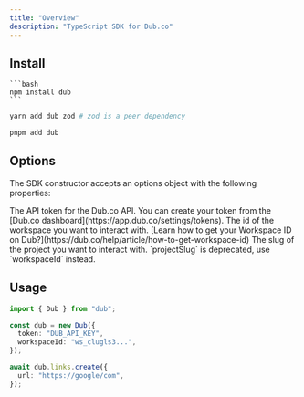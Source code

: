 ```yaml
---
title: "Overview"
description: "TypeScript SDK for Dub.co"
---
```


## Install

<Tabs>
  <Tab title="npm">

    ```bash
    npm install dub
    ```

  </Tab>
  
  <Tab title="yarn">
  
  ```bash
  yarn add dub zod # zod is a peer dependency
  ```
  
  </Tab>
  
  <Tab title="pnpm">
  
  ```bash 
  pnpm add dub 
  ```
  
  </Tab>
</Tabs>

## Options

The SDK constructor accepts an options object with the following properties:

<ParamField body="token" type="string" required>
  The API token for the Dub.co API. You can create your token from the [Dub.co
  dashboard](https://app.dub.co/settings/tokens).
</ParamField>

<ParamField body="workspaceId" type="string" required>
  The id of the workspace you want to interact with. [Learn how to get your
  Workspace ID on Dub?](https://dub.co/help/article/how-to-get-workspace-id)
</ParamField>

<ParamField body="projectSlug" type="string">
  The slug of the project you want to interact with. `projectSlug` is
  deprecated, use `workspaceId` instead.
</ParamField>

## Usage

```typescript
import { Dub } from "dub";

const dub = new Dub({
  token: "DUB_API_KEY",
  workspaceId: "ws_clugls3...",
});

await dub.links.create({
  url: "https://google/com",
});
```
